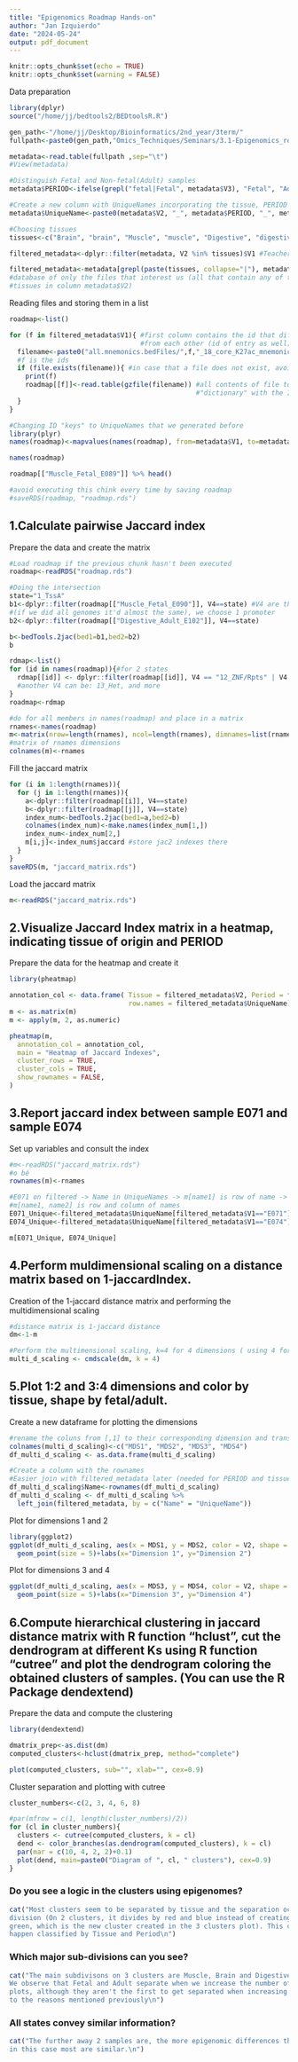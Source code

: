 ```yaml
---
title: "Epigenomics Roadmap Hands-on"
author: "Jan Izquierdo"
date: "2024-05-24"
output: pdf_document
---
```


```r
knitr::opts_chunk$set(echo = TRUE)
knitr::opts_chunk$set(warning = FALSE)
```

Data preparation
```r
library(dplyr)
source("/home/jj/bedtools2/BEDtoolsR.R")

gen_path<-"/home/jj/Desktop/Bioinformatics/2nd_year/3term/"
fullpath<-paste0(gen_path,"Omics_Techniques/Seminars/3.1-Epigenomics_roadmap/metadata.roadmap_clean.txt")

metadata<-read.table(fullpath ,sep="\t")
#View(metadata)

#Distinguish Fetal and Non-fetal(Adult) samples
metadata$PERIOD<-ifelse(grepl("fetal|Fetal", metadata$V3), "Fetal", "Adult")

#Create a new column with UniqueNames incorporating the tissue, PERIOD and ID information
metadata$UniqueName<-paste0(metadata$V2, "_", metadata$PERIOD, "_", metadata$V1)

#Choosing tissues
tissues<-c("Brain", "brain", "Muscle", "muscle", "Digestive", "digestive", "Heart", "heart") 

filtered_metadata<-dplyr::filter(metadata, V2 %in% tissues)$V1 #Teacher's method

filtered_metadata<-metadata[grepl(paste(tissues, collapse="|"), metadata$V2)==TRUE,] 
#database of only the files that interest us (all that contain any of the words of 
#tissues in column metadata$V2)
```

Reading files and storing them in a list
```r
roadmap<-list()

for (f in filtered_metadata$V1){ #first column contains the id that differs the files 
                                 #from each other (id of entry as well)
  filename<-paste0("all.mnemonics.bedFiles/",f,"_18_core_K27ac_mnemonics.bed.gz") 
  #f is the ids
  if (file.exists(filename)){ #in case that a file does not exist, avoid errors
    print(f)
    roadmap[[f]]<-read.table(gzfile(filename)) #all contents of file to roadmap 
                                               #"dictionary" with the ID as key
  }
}

#Changing ID "keys" to UniqueNames that we generated before
library(plyr)
names(roadmap)<-mapvalues(names(roadmap), from=metadata$V1, to=metadata$UniqueName)
```
```r
names(roadmap)

roadmap[["Muscle_Fetal_E089"]] %>% head()

#avoid executing this chink every time by saving roadmap
#saveRDS(roadmap, "roadmap.rds")
```

## 1.Calculate pairwise Jaccard index

Prepare the data and create the matrix
```r
#Load roadmap if the previous chunk hasn't been executed
roadmap<-readRDS("roadmap.rds")

#Doing the intersection
state="1_TssA"
b1<-dplyr::filter(roadmap[["Muscle_Fetal_E090"]], V4==state) #V4 are the promoters 
#(if we did all genomes it'd almost the same), we choose 1 promoter
b2<-dplyr::filter(roadmap[["Digestive_Adult_E102"]], V4==state)

b<-bedTools.2jac(bed1=b1,bed2=b2)
b

rdmap<-list()
for (id in names(roadmap)){#for 2 states
  rdmap[[id]] <- dplyr::filter(roadmap[[id]], V4 == "12_ZNF/Rpts" | V4 == state) 
  #another V4 can be: 13_Het, and more
}
roadmap<-rdmap

#do for all members in names(roadmap) and place in a matrix
rnames<-names(roadmap)
m<-matrix(nrow=length(rnames), ncol=length(rnames), dimnames=list(rnames)) 
#matrix of rnames dimensions
colnames(m)<-rnames
```

Fill the jaccard matrix
```r

for (i in 1:length(rnames)){
  for (j in 1:length(rnames)){
    a<-dplyr::filter(roadmap[[i]], V4==state)
    b<-dplyr::filter(roadmap[[j]], V4==state)
    index_num<-bedTools.2jac(bed1=a,bed2=b)
    colnames(index_num)<-make.names(index_num[1,])
    index_num<-index_num[2,]
    m[i,j]<-index_num$jaccard #store jac2 indexes there
  }
}
saveRDS(m, "jaccard_matrix.rds")
```

Load the jaccard matrix
```r
m<-readRDS("jaccard_matrix.rds")
```

## 2.Visualize Jaccard Index matrix in a heatmap, indicating tissue of origin and PERIOD

Prepare the data for the heatmap and create it
```r
library(pheatmap)

annotation_col <- data.frame( Tissue = filtered_metadata$V2, Period = filtered_metadata$PERIOD, 
                              row.names = filtered_metadata$UniqueName)
m <- as.matrix(m)
m <- apply(m, 2, as.numeric)

pheatmap(m,
  annotation_col = annotation_col,
  main = "Heatmap of Jaccard Indexes",
  cluster_rows = TRUE,
  cluster_cols = TRUE,
  show_rownames = FALSE,
)
```

## 3.Report jaccard index between sample E071 and sample E074

Set up variables and consult the index
```r
#m<-readRDS("jaccard_matrix.rds")
#o bé
rownames(m)<-rnames

#E071 on filtered -> Name in UniqueNames -> m[name1] is row of name -> m[name1, name2] 
#m[name1, name2] is row and column of names
E071_Unique<-filtered_metadata$UniqueName[filtered_metadata$V1=="E071"]
E074_Unique<-filtered_metadata$UniqueName[filtered_metadata$V1=="E074"]

m[E071_Unique, E074_Unique]
```

## 4.Perform muldimensional scaling on a distance matrix based on 1-jaccardIndex.

Creation of the 1-jaccard distance matrix and performing the multidimensional scaling
```r
#distance matrix is 1-jaccard distance
dm<-1-m

#Perform the multimensional scaling, k=4 for 4 dimensions ( using 4 for the next exercise )
multi_d_scaling <- cmdscale(dm, k = 4)

```

## 5.Plot 1:2 and 3:4 dimensions and color by tissue, shape by fetal/adult.

Create a new dataframe for plotting the dimensions
```r
#rename the coluns from [,1] to their corresponding dimension and transorm it into a dataframe
colnames(multi_d_scaling)<-c("MDS1", "MDS2", "MDS3", "MDS4")
df_multi_d_scaling <- as.data.frame(multi_d_scaling)

#Create a column with the rownames
#Easier join with filtered_metadata later (needed for PERIOD and tissue)
df_multi_d_scaling$Name<-rownames(df_multi_d_scaling)
df_multi_d_scaling <- df_multi_d_scaling %>%
  left_join(filtered_metadata, by = c("Name" = "UniqueName"))
```

Plot for dimensions 1 and 2
```r
library(ggplot2)
ggplot(df_multi_d_scaling, aes(x = MDS1, y = MDS2, color = V2, shape = PERIOD))+
  geom_point(size = 5)+labs(x="Dimension 1", y="Dimension 2")
```

Plot for dimensions 3 and 4
```r
ggplot(df_multi_d_scaling, aes(x = MDS3, y = MDS4, color = V2, shape = PERIOD))+
  geom_point(size = 5)+labs(x="Dimension 3", y="Dimension 4")
```

## 6.Compute hierarchical clustering in jaccard distance matrix with R function “hclust”, cut the dendrogram at different Ks using R function “cutree” and plot the dendrogram coloring the obtained clusters of samples. (You can use the R Package dendextend)

Prepare the data and compute the clustering
```r
library(dendextend)

dmatrix_prep<-as.dist(dm)
computed_clusters<-hclust(dmatrix_prep, method="complete")

plot(computed_clusters, sub="", xlab="", cex=0.9)
```

Cluster separation and plotting with cutree
```r

cluster_numbers<-c(2, 3, 4, 6, 8)

#par(mfrow = c(1, length(cluster_numbers)/2))
for (cl in cluster_numbers){
  clusters <- cutree(computed_clusters, k = cl)
  dend <- color_branches(as.dendrogram(computed_clusters), k = cl)
  par(mar = c(10, 4, 2, 2)+0.1)
  plot(dend, main=paste0("Diagram of ", cl, " clusters"), cex=0.9)
}

```

### Do you see a logic in the clusters using epigenomes?

```r
cat("Most clusters seem to be separated by tissue and the separation occurs by earliest branch 
division (On 2 clusters, it divides by red and blue instead of creating a division out of 
green, which is the new cluster created in the 3 clusters plot). This clustering also seems to 
happen classified by Tissue and Period\n")
```

### Which major sub-divisions can you see?

```r
cat("The main subdivisons on 3 clusters are Muscle, Brain and Digestive+Heart(and some small muscle).
We observe that Fetal and Adult separate when we increase the number of clusters in later 
plots, although they aren't the first to get separated when increasing the cluster number due
to the reasons mentioned previously\n")
```

### All states convey similar information?

```r
cat("The further away 2 samples are, the more epigenomic differences they present,
in this case most are similar.\n")
```